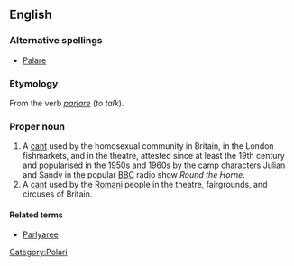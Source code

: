 {{see|polari}}

==English==

===Alternative spellings===
*[[Palare]]

===Etymology===
From the {{It.}} verb ''[[parlare]]'' (''to talk'').

===Proper noun===
{{en-proper noun}}
# A [[cant]] used by the homosexual community in Britain, in the London fishmarkets, and in the theatre, attested since at least the 19th century and popularised in the 1950s and 1960s by the camp characters Julian and Sandy in the popular [[w:BBC|BBC]] radio show ''Round the Horne''.
# A [[cant]] used by the [[Romani]] people in the theatre, fairgrounds, and circuses of Britain.

====Related terms====
*[[Parlyaree]]

[[Category:Polari]]